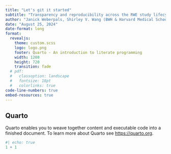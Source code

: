 ```yaml
---
title: "Let's git it started"
subtitle: "Transparency and reproducibility across the RWE study lifecycle"
author: "Janick Weberpals, Shirley V. Wang (BWH & Harvard Medical School) <br> Anna Schultze, John Tazare (London School of Hygiene and Tropical Medicine)"
date: "August 25, 2024"
date-format: long 
format:
  revealjs: 
    theme: custom.scss
    logo: logo.png
    footer: Quarto - An introduction to literate programming
    width: 1280
    height: 720
    transition: fade
  # pdf: 
  #   classoption: landscape
  #   fontsize: 18pt
  #   colorlinks: true
code-line-numbers: true
embed-resources: true
---
```


## Quarto

Quarto enables you to weave together content and executable code into a finished document. To learn more about Quarto see <https://quarto.org>.

```r
#| echo: true
1 + 1
```
